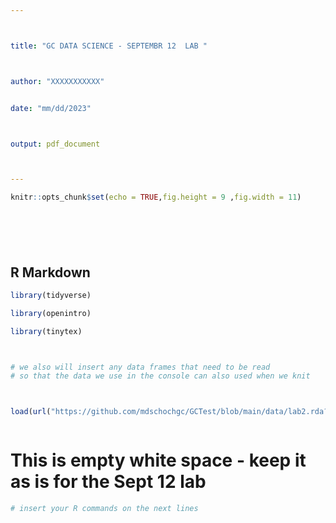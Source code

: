 ---



title: "GC DATA SCIENCE - SEPTEMBR 12  LAB "



author: "XXXXXXXXXXX"


date: "mm/dd/2023"



output: pdf_document



---



```{r setup, include=FALSE}



knitr::opts_chunk$set(echo = TRUE,fig.height = 9 ,fig.width = 11)







```

## R Markdown





```{r include = FALSE, warning = FALSE, results = FALSE}



library(tidyverse)

library(openintro)

library(tinytex)



# we also will insert any data frames that need to be read
# so that the data we use in the console can also used when we knit



load(url("https://github.com/mdschochgc/GCTest/blob/main/data/lab2.rda?raw=true"))



```



# This is empty white space - keep it as is for the Sept 12 lab





```{r "TEST", error = TRUE, warning = FALSE}

# insert your R commands on the next lines









```




